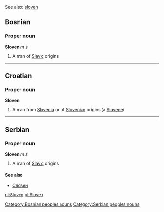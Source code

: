 See also: [[sloven]]

==Bosnian==
===Proper noun===
'''Sloven''' ''m s''
#A man of [[Slavic]] origins
[[Category:Bosnian peoples nouns]]
----
==Croatian==
===Proper noun===
'''Sloven'''
#A man from [[Slovenia]] or of [[Slovenian]] origins (a [[Slovene]])
----
==Serbian==
===Proper noun===
'''Sloven''' ''m s''
#A man of [[Slavic]] origins
====See also====
*[[Словен]]
[[Category:Serbian peoples nouns]]

[[nl:Sloven]]
[[pl:Sloven]]